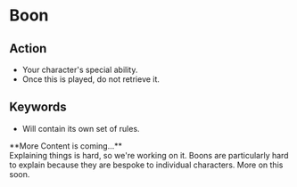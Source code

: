 
# Boon

## Action

-   Your character's special ability.
-   Once this is played, do not retrieve it.

## Keywords

-   Will contain its own set of rules.

<Callout emoji="👷🛠️" type="warning">
    **More Content is coming...** <br />
    Explaining things is hard, so we're working on it. Boons are particularly hard to explain because
    they are bespoke to individual characters. More on this soon.
</Callout>
